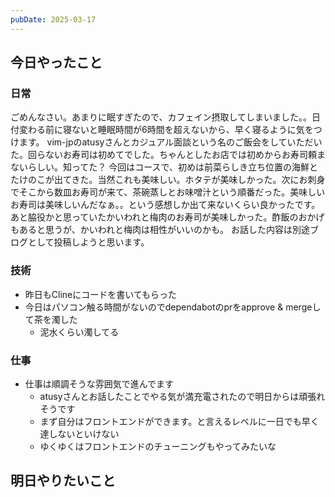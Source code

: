 ```yaml
---
pubDate: 2025-03-17
---
```



## 今日やったこと

### 日常

ごめんなさい。あまりに眠すぎたので、カフェイン摂取してしまいました。。日付変わる前に寝ないと睡眠時間が6時間を超えないから、早く寝るように気をつけます。
vim-jpのatusyさんとカジュアル面談という名のご飯会をしていただいた。回らないお寿司は初めてでした。ちゃんとしたお店では初めからお寿司頼まないらしい。知ってた？
今回はコースで、初めは前菜らしき立ち位置の海鮮とたけのこが出てきた。当然これも美味しい。ホタテが美味しかった。次にお刺身でそこから数皿お寿司が来て、茶碗蒸しとお味噌汁という順番だった。美味しいお寿司は美味しいんだなぁ。。という感想しか出て来ないくらい良かったです。あと脇役かと思っていたかいわれと梅肉のお寿司が美味しかった。酢飯のおかげもあると思うが、かいわれと梅肉は相性がいいのかも。
お話した内容は別途ブログとして投稿しようと思います。

### 技術

- 昨日もClineにコードを書いてもらった
- 今日はパソコン触る時間がないのでdependabotのprをapprove & mergeして茶を濁した
	- 泥水くらい濁してる

### 仕事

- 仕事は順調そうな雰囲気で進んでます
	- atusyさんとお話したことでやる気が満充電されたので明日からは頑張れそうです
	- まず自分はフロントエンドができます。と言えるレベルに一日でも早く達しないといけない
	- ゆくゆくはフロントエンドのチューニングもやってみたいな

## 明日やりたいこと
